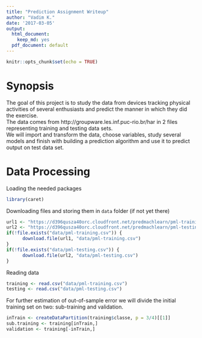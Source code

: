 ```yaml
---
title: "Prediction Assignment Writeup"
author: "Vadim K."
date: '2017-03-05'
output:
  html_document:
    keep_md: yes
  pdf_document: default
---
```


```r
knitr::opts_chunk$set(echo = TRUE)
```

# Synopsis
The goal of this project is to study the data from devices tracking physical activities of several enthusiasts and predict the manner in which they did the exercise.  
The data comes from http://groupware.les.inf.puc-rio.br/har in 2 files representing training and testing data sets.  
We will import and transform the data, choose variables, study several models and finish with building a prediction algorithm and use it to predict output on test data set. 

# Data Processing 

Loading the needed packages
```r
library(caret)
```




Downloading files and storing them in `data` folder (if not yet there)
```r
url1 <- "https://d396qusza40orc.cloudfront.net/predmachlearn/pml-training.csv"
url2 <- "https://d396qusza40orc.cloudfront.net/predmachlearn/pml-testing.csv"
if(!file.exists("data/pml-training.csv")) {
      download.file(url1, "data/pml-training.csv")
}
if(!file.exists("data/pml-testing.csv")) {
      download.file(url2, "data/pml-testing.csv")
}
```

Reading data
```r
training <- read.csv("data/pml-training.csv")
testing <- read.csv("data/pml-testing.csv")
```

For further estimation of out-of-sample error we will divide the initial training set on two: sub-training and validation.
```r
inTrain <- createDataPartition(training$classe, p = 3/4)[[1]]
sub.training <- training[inTrain,]
validation <- training[-inTrain,]
```






